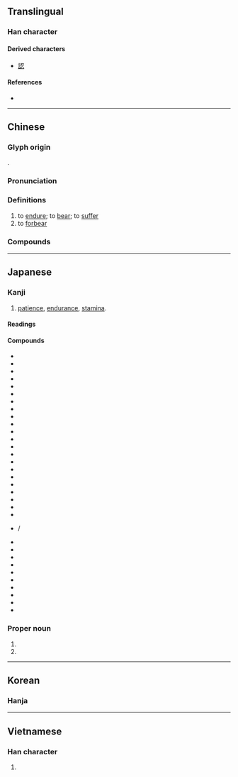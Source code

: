{{character info/new}}
==Translingual==

===Han character===
{{Han char|rn=61|rad=心|as=03|sn=7|four=17332|canj=SIP|ids=⿱刃心}}

====Derived characters====
* [[認]]

====References====
* {{Han ref|kx=0376.040|dkj=10312|dj=0702.120|hdz=42271.030|uh=5FCD|ud=24525|bh=A7D4|bd=42964}}

----

==Chinese==
{{zh-forms}}

===Glyph origin===
{{Han etym}}
{{Han compound|刃|t1=blade|心|t2=heart|ls=psc|c1=p|c2=s}}.

===Pronunciation===
{{zh-pron
|m=rěn
|ma=Zh-ren.ogg
|m-s=
|c=jan5,jan2
|c-t=
|g=
|h=pfs=ngiûn
|j=
|mb=něng
|md=
|mn=qz,tp,xm:lím/kh,zz:jím/lún
|mn_note=lím/jím - literary; lún - vernacular
|mn-t=lung2
|w=3nyin,3zen
|w_note=3nyin - colloquial; 3zen - literary
|x=
|mc=y
|oc=y
|cat=v
}}

===Definitions===
{{zh-hanzi}}

# to [[endure]]; to [[bear]]; to [[suffer]]
# to [[forbear]]
#: {{zh-x|忍 笑|to stifle a laugh}}
#: {{zh-x|忍 著[着]{zhe} 眼淚|to hold back tears}}

===Compounds===
{{zh-der|忍無可忍|不忍|不忍下手|不忍坐視|不忍心|不忍言|不忍釋手|動心忍性|包羞忍恥|吞聲忍氣|吞聲忍讓|含垢忍恥|含垢忍辱|含悲忍淚|含羞忍辱|堅忍|堅忍不拔|容忍|弘忍|強忍|忍不住|忍俊不禁|忍冬|忍受|忍垢|忍垢偷生|忍尤含詬|忍心|忍心害理|忍性|忍恥偷生|忍恥含垢|忍恥含羞|忍氣吞聲|忍痛|忍者|忍者龜|忍耐|忍術|忍讓|忍辱|忍辱偷生|忍辱含垢|忍辱含羞|忍辱求全|忍辱負重|忍飢挨餓|忍饑受渴|忍饑受餓|忮忍|愛不忍釋|慘不忍睹|慘不忍聞|於心不忍|於心何忍|殘忍|氣忍聲吞|濡忍|猜忍|痛不堪忍|百忍|目不忍睹|目不忍視|相忍為國|聲吞氣忍|能忍自安|落忍|隱忍|難以忍受}}

{{zh-cat|Elementary}}

----

==Japanese==

===Kanji===
{{ja-kanji|grade=c|rs=心03}}

# [[patience]], [[endurance]], [[stamina]].

====Readings====
{{ja-readings
|goon=にん
|kanon=じん
|kun=しの-ぶ, しの-ばせる
|nanori=おし, しの, しのぶ, たう, たふ
}}

====Compounds====
* {{ja-r|忍ばせる|しのばせる}}
* {{ja-r|忍ぶ|しのぶ}}
* {{ja-r|忍び逢い|しのびあい}}
* {{ja-r|忍び足|しのびあし}}
* {{ja-r|忍び入る|しのび.いる}}
* {{ja-r|忍び難い|しのびがたい}}
* {{ja-r|忍び込む|しのびこむ}}
* {{ja-r|忍び声|しのびごえ}}
* {{ja-r|忍び泣き|しのびなき}}
* {{ja-r|忍び泣く|しのびなく}}
* {{ja-r|忍び音|しのびね}}
* {{ja-r|忍びやか|しのびやか}}
* {{ja-r|忍び寄る|しのびよる}}
* {{ja-r|忍び笑い|しのびわらい}}
* {{ja-r|忍苦|にんく}}
* {{ja-r|忍者|にんじゃ}}
* {{ja-r|忍従|にんじゅう}}
* {{ja-r|忍術|にんじゅつ}}
* {{ja-r|忍耐|にんたい}}
* {{ja-r|忍耐強い|にんたいづよい}}
* {{ja-r|忍耐力|にんたいりょく}}
* {{ja-r|忍法|にんぽう}}
* {{ja-r|押忍|おす}}/{{ja-r|押忍|おっす}}
* {{ja-r|恋い忍ぶ|こいしのぶ}}
* {{ja-r|堪え忍ぶ|たえしのぶ}}
* {{ja-r|耐え忍ぶ|たえしのぶ}}
* {{ja-r|隠忍|いんにん}}
* {{ja-r|勘忍|かんにん}}
* {{ja-r|堪忍|かんにん}}
* {{ja-r|堪忍袋|かんにんぶくろ}}
* {{ja-r|堅忍|けんにん}}
* {{ja-r|堅忍不抜|けんにんふばつ}}
* {{ja-r|残忍|ざんにん}}

===Proper noun===
{{ja-pos|proper|しのぶ}}

# {{given name|unisex|lang=ja|sort=しのぶ}}
# {{surname|lang=ja|sort=しのぶ}}

----

==Korean==

===Hanja===
{{ko-hanja|hangeul=인|eumhun=참다|rv=in|mr=in|y=in}}

----

==Vietnamese==

===Han character===
{{vi-hantu|[[nhẫn]], [[nhịn]], [[những]], [[nhẩn]], [[nhẵn]]|rs=心03}}

# {{defn|lang=vi|sort=心03}}